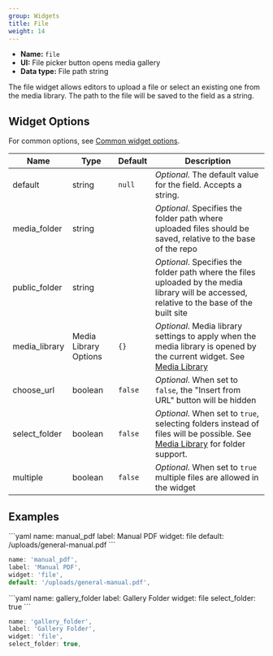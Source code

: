 ```yaml
---
group: Widgets
title: File
weight: 14
---
```


- **Name:** `file`
- **UI:** File picker button opens media gallery
- **Data type:** File path string

The file widget allows editors to upload a file or select an existing one from the media library. The path to the file will be saved to the field as a string.

## Widget Options

For common options, see [Common widget options](/docs/widgets#common-widget-options).

| Name          | Type                  | Default | Description                                                                                                                                                             |
| ------------- | --------------------- | ------- | ----------------------------------------------------------------------------------------------------------------------------------------------------------------------- |
| default       | string                | `null`  | _Optional_. The default value for the field. Accepts a string.                                                                                                          |
| media_folder  | string                |         | _Optional_. Specifies the folder path where uploaded files should be saved, relative to the base of the repo                                                            |
| public_folder | string                |         | _Optional_. Specifies the folder path where the files uploaded by the media library will be accessed, relative to the base of the built site                            |
| media_library | Media Library Options | `{}`    | _Optional_. Media library settings to apply when the media library is opened by the current widget. See [Media Library](/docs/configuration-options#media-library)      |
| choose_url    | boolean               | `false` | _Optional_. When set to `false`, the "Insert from URL" button will be hidden                                                                                            |
| select_folder | boolean               | `false` | _Optional_. When set to `true`, selecting folders instead of files will be possible. See [Media Library](/docs/configuration-options#media-library) for folder support. |
| multiple      | boolean               | `false` | _Optional_. When set to `true` multiple files are allowed in the widget                                                                                                 |

## Examples

<CodeTabs>
```yaml
name: manual_pdf
label: Manual PDF
widget: file
default: /uploads/general-manual.pdf
```

```js
name: 'manual_pdf',
label: 'Manual PDF',
widget: 'file',
default: '/uploads/general-manual.pdf',
```

</CodeTabs>

<CodeTabs>
```yaml
name: gallery_folder
label: Gallery Folder
widget: file
select_folder: true
```

```js
name: 'gallery_folder',
label: 'Gallery Folder',
widget: 'file',
select_folder: true,
```

</CodeTabs>
